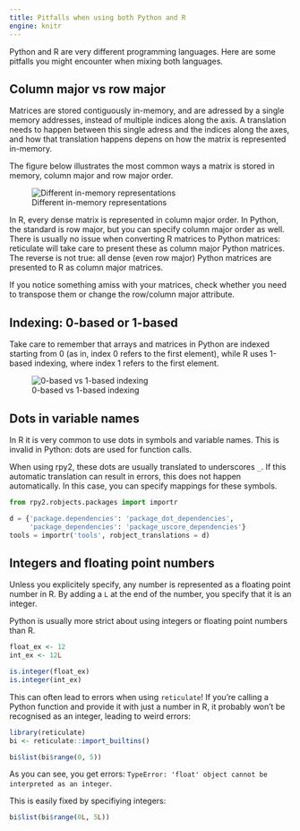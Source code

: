```yaml
---
title: Pitfalls when using both Python and R
engine: knitr
---
```


Python and R are very different programming languages. Here are some pitfalls you might encounter when mixing both languages.

## Column major vs row major
Matrices are stored contiguously in-memory, and are adressed by a single memory addresses, instead of multiple indices along the axis. A translation needs to happen between this single adress and the indices along the axes, and how that translation happens depens on how the matrix is represented in-memory.

The figure below illustrates the most common ways a matrix is stored in memory, column major and row major order.

![Different in-memory representations](images/inmemorymatrix.png){#fig-imm-matrix}

In R, every dense matrix is represented in column major order. In Python, the standard is row major, but you can specify column major order as well.
There is usually no issue when converting R matrices to Python matrices: reticulate will take care to present these as column major Python matrices. The reverse is not true: all dense (even row major) Python matrices are presented to R as column major matrices. 

If you notice something amiss with your matrices, check whether you need to transpose them or change the row/column major attribute.

## Indexing: 0-based or 1-based
Take care to remember that arrays and matrices in Python are indexed starting from 0 (as in, index 0 refers to the first element), while R uses 1-based indexing, where index 1 refers to the first element.

![0-based vs 1-based indexing](images/indexing.png){#fig-indexing}

## Dots in variable names
In R it is very common to use dots in symbols and variable names. This is invalid in Python: dots are used for function calls.

When using rpy2, these dots are usually translated to underscores `_`. If this automatic translation can result in errors, this does not happen automatically. In this case, you can specify mappings for these symbols.

```python
from rpy2.robjects.packages import importr

d = {'package.dependencies': 'package_dot_dependencies',
     'package_dependencies': 'package_uscore_dependencies'}
tools = importr('tools', robject_translations = d)
```

## Integers and floating point numbers
Unless you explicitely specify, any number is represented as a floating point number in R. By adding a `L` at the end of the number, you specify that it is an integer.

Python is usually more strict about using integers or floating point numbers than R.

```r
float_ex <- 12
int_ex <- 12L

is.integer(float_ex)
is.integer(int_ex)
```

This can often lead to errors when using `reticulate`! If you're calling a Python function and provide it with just a number in R, it probably won't be recognised as an integer, leading to weird errors:

```r
library(reticulate)
bi <- reticulate::import_builtins()

bi$list(bi$range(0, 5))
```

As you can see, you get errors: `TypeError: 'float' object cannot be interpreted as an integer`.

This is easily fixed by specifiying integers:

```r
bi$list(bi$range(0L, 5L))
```


